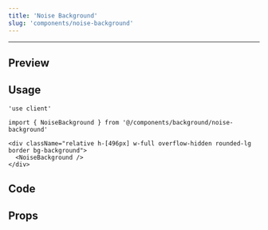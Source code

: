 ```yaml
---
title: 'Noise Background'
slug: 'components/noise-background'
---
```


---


## Preview

<ComponentBackground>
  <div className="relative h-[496px] w-full overflow-hidden rounded-lg border bg-background">
    <NoiseBackground />
  </div>
</ComponentBackground>

## Usage

```tsx
'use client'

import { NoiseBackground } from '@/components/background/noise-background'

<div className="relative h-[496px] w-full overflow-hidden rounded-lg border bg-background">
  <NoiseBackground />
</div>
```

## Code

<CodeSnippet componentPath="./src/components/background/noise-background.tsx" />

## Props

<AutoTypeTable
  path="./src/components/background/noise-background.tsx"
  name="NoiseBackgroundProps"
/>